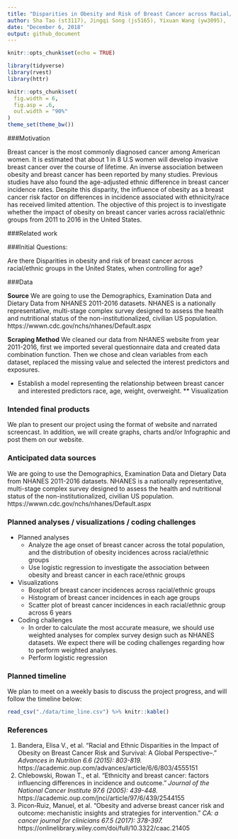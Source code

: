 ```yaml
---
title: "Disparities in Obesity and Risk of Breast Cancer across Racial/Ethnic Groups in the United States, Using NHANES 2011-16 Datasets"
author: Sha Tao (st3117), Jingqi Song (js5165), Yixuan Wang (yw3095),  Ditian Li (dl3157),  Boya Guo (bg2604)
date: "December 6, 2018"
output: github_document
---
```


```r
knitr::opts_chunk$set(echo = TRUE)

library(tidyverse)
library(rvest)
library(httr)

knitr::opts_chunk$set(
  fig.width = 6,
  fig.asp = .6,
  out.width = "90%"
)
theme_set(theme_bw())
```

###Motivation 

Breast cancer is the most commonly diagnosed cancer among American women. It is estimated that about 1 in 8 U.S women will develop invasive breast cancer over the course of lifetime.  An inverse association between obesity and breast cancer has been reported by many studies. Previous studies have also found the age-adjusted ethnic difference in breast cancer incidence rates. Despite this disparity, the influence of obesity as a breast cancer risk factor on differences in incidence associated with ethnicity/race has received limited attention. The objective of this project is to investigate whether the impact of obesity on breast cancer varies across racial/ethnic groups from 2011 to 2016 in the United States. 

###Related work


###Initial Questions:

Are there Disparities in obesity and risk of breast cancer across racial/ethnic groups in the United States, when controlling for age?

###Data

**Source**
We are going to use the Demographics, Examination Data and Dietary Data from NHANES 2011-2016 datasets. NHANES is a nationally representative, multi-stage complex survey designed to assess the health and nutritional status of the non-institutionalized, civilian US population. https://wwwn.cdc.gov/nchs/nhanes/Default.aspx

**Scraping Method**
We cleaned our data from NHANES website from year 2011-2016, first we imported several questionnaire data and created data combination function. Then we chose and clean variables from each dataset, replaced the missing value and selected the interest predictors and exposures.






* Establish a model representing the relationship between breast cancer and interested predictors race, age, weight, overweight.
** Visualization 



### Intended final products
We plan to present our project using the format of website and narrated screencast. In addition, we will create graphs, charts and/or Infographic and post them on our website. 

### Anticipated data sources
We are going to use the Demographics, Examination Data and Dietary Data from NHANES 2011-2016 datasets. NHANES is a nationally representative, multi-stage complex survey designed to assess the health and nutritional status of the non-institutionalized, civilian US population. https://wwwn.cdc.gov/nchs/nhanes/Default.aspx

### Planned analyses / visualizations / coding challenges
* Planned analyses
    + Analyze the age onset of breast cancer across the total population, and the distribution of obesity incidences across racial/ethnic groups
    + Use logistic regression to investigate the association between obesity and breast cancer in each race/ethnic groups 
* Visualizations
    + Boxplot of breast cancer incidences across racial/ethnic groups
    + Histogram of breast cancer incidences in each age groups
    + Scatter plot of breast cancer incidences in each racial/ethnic group across 6 years
* Coding challenges
    + In order to calculate the most accurate measure, we should use weighted analyses for complex survey design such as NHANES datasets. We expect there will be coding challenges regarding how to perform weighted analyses.
    + Perform logistic regression

### Planned timeline
We plan to meet on a weekly basis to discuss the project progress, and will follow the timeline below:
```r

read_csv("./data/time_line.csv") %>% knitr::kable()

```

### References
1. Bandera, Elisa V., et al. "Racial and Ethnic Disparities in the Impact of Obesity on Breast Cancer Risk and Survival: A Global Perspective–." *Advances in Nutrition 6.6 (2015): 803-819.* https://academic.oup.com/advances/article/6/6/803/4555151
2. Chlebowski, Rowan T., et al. "Ethnicity and breast cancer: factors influencing differences in incidence and outcome." *Journal of the National Cancer Institute 97.6 (2005): 439-448.* https://academic.oup.com/jnci/article/97/6/439/2544155
3. Picon‐Ruiz, Manuel, et al. "Obesity and adverse breast cancer risk and outcome: mechanistic insights and strategies for intervention." *CA: a cancer journal for clinicians 67.5 (2017): 378-397.* https://onlinelibrary.wiley.com/doi/full/10.3322/caac.21405